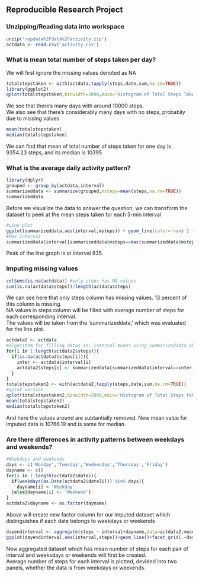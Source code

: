 ## Reproducible Research Project


### Unzipping/Reading data into workspace
```r
unzip('repdata%2Fdata%2Factivity.zip')
actdata <- read.csv('activity.csv')
```
### What is mean total number of steps taken per day?  
We will first ignore the missing values denoted as NA

```r
totalstepstaken <- with(actdata,tapply(steps,date,sum,na.rm=TRUE))
library(ggplot2)
qplot(totalstepstaken,binwidth=2000,main='Histogram of Total Steps Taken for Each Day',xlab='Total Steps Taken')
```

We see that there's many days with around 10000 steps.  
We also see that there's considerably many days with no steps, probabily due to missing values

```r
mean(totalstepstaken)
median(totalstepstaken)
```

We can find that mean of total number of steps taken for one day is 9354.23 steps, and its median is 10395


### What is the average daily activity pattern?
```r
library(dplyr)
grouped <- group_by(actdata,interval)
summarizeddata <- summarize(grouped,msteps=mean(steps,na.rm=TRUE))
summarizeddata
```

Before we visualize the data to answer the question, we can transform the dataset to peek at the mean steps taken for each 5-min interval

```r
#Line plot
ggplot(summarizeddata,aes(interval,msteps)) + geom_line(color='navy') +labs(x='Interval',y='Average number of steps',title='Average number of steps for each interval')
#Max interval
summarizeddata$interval[summarizeddata$msteps==max(summarizeddata$msteps)]
```

Peak of the line graph is at interval 835.

### Imputing missing values  
```r
colSums(is.na(actdata)) #only steps has NA values
sum(is.na(actdata$steps))/length(actdata$steps)
```

We can see here that only steps column has missing values. 13 percent of this column is missing.  
NA values in steps column will be filled with average number of steps for each corresponding interval.  
The values will be taken from the 'summarizeddata,' which was evaluated for the line plot.

```r
actdata2 <- actdata
#algorithm for filling datas in: interval means using summarizeddata above
for(i in 1:length(actdata2$steps)){
  if(is.na(actdata2$steps[i])){
    inter <- actdata$interval[i]
    actdata2$steps[i] <- summarizeddata[summarizeddata$interval==inter,]$msteps
  }
}
totalstepstaken2 <- with(actdata2,tapply(steps,date,sum,na.rm=TRUE))
#qplot version
qplot(totalstepstaken2,binwidth=2000,main='Histogram of Total Steps taken for each day(Imputed dataset)')
mean(totalstepstaken2)
median(totalstepstaken2)
```

And here the values around are subtantially removed. New mean value for imputed data is 10766.19 and is same for median.

### Are there differences in activity patterns between weekdays and weekends?
```r
#Weekdays and weekends
days <- c('Monday','Tuesday','Wednesday','Thursday','Friday')
dayname <- c()
for(i in 1:length(actdata2$date)){
  if(weekdays(as.Date(actdata2$date[i])) %in% days){
    dayname[i] <-'Weekday'
  }else{dayname[i] <- 'Weekend'}
}
actdata2$dayname <- as.factor(dayname)
```

Above will create new factor column for our imputed dataset which distinguishes if each date belongs to weekdays or weekends

```r
dayendinterval <- aggregate(steps ~ interval+dayname,data=actdata2,mean)
ggplot(dayendinterval,aes(interval,steps))+geom_line()+facet_grid(.~dayname)+labs(x='Interval',y='Total number of steps',title='Weekend/Weekday Comparison of Total Number of steps')

```

New aggregated dataset which has mean number of steps for each pair of interval and weeksdays or weekends will first be created.  
Average number of steps for each interval is plotted, devided into two panels, whether the data is from weekdays or weekends.